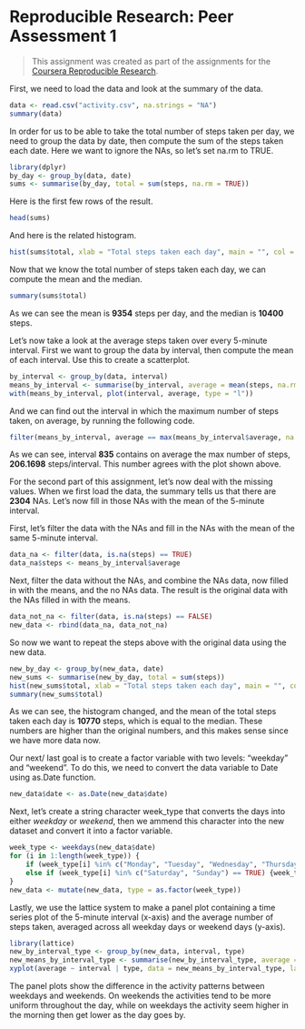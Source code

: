 # Reproducible Research: Peer Assessment 1

> This assignment was created as part of the assignments for the [Coursera Reproducible Research](https://www.coursera.org/course/repdata).  

First, we need to load the data and look at the summary of the data.

```r
data <- read.csv("activity.csv", na.strings = "NA")
summary(data)
```

In order for us to be able to take the total number of steps taken per day, we need to group the data by date, then compute the sum of the steps taken each date. Here we want to ignore the NAs, so let's set na.rm to TRUE.

```r
library(dplyr)
by_day <- group_by(data, date)
sums <- summarise(by_day, total = sum(steps, na.rm = TRUE))
```

Here is the first few rows of the result.

```r
head(sums)
```

And here is the related histogram.

```r
hist(sums$total, xlab = "Total steps taken each day", main = "", col = "red")
```

Now that we know the total number of steps taken each day, we can compute the mean and the median.

```r
summary(sums$total)
```

As we can see the mean is **9354** steps per day, and the median is **10400** steps.

Let's now take a look at the average steps taken over every 5-minute interval. First we want to group the data by interval, then compute the mean of each interval. Use this to create a scatterplot.

```r
by_interval <- group_by(data, interval)
means_by_interval <- summarise(by_interval, average = mean(steps, na.rm = TRUE))
with(means_by_interval, plot(interval, average, type = "l"))
```

And we can find out the interval in which the maximum number of steps taken, on average, by running the following code.

```r
filter(means_by_interval, average == max(means_by_interval$average, na.rm = TRUE))
```

As we can see, interval **835** contains on average the max number of steps, **206.1698** steps/interval. This number agrees with the plot shown above. 

For the second part of this assignment, let's now deal with the missing values. When we first load the data, the summary tells us that there are **2304** NAs. Let's now fill in those NAs with the mean of the 5-minute interval.

First, let's filter the data with the NAs and fill in the NAs with the mean of the same 5-minute interval.

```r
data_na <- filter(data, is.na(steps) == TRUE)
data_na$steps <- means_by_interval$average
```

Next, filter the data without the NAs, and combine the NAs data, now filled in with the means, and the no NAs data. The result is the original data with the NAs filled in with the means. 

```r
data_not_na <- filter(data, is.na(steps) == FALSE)
new_data <- rbind(data_na, data_not_na)
```

So now we want to repeat the steps above with the original data using the new data.

```r
new_by_day <- group_by(new_data, date)
new_sums <- summarise(new_by_day, total = sum(steps))
hist(new_sums$total, xlab = "Total steps taken each day", main = "", col = "blue")
summary(new_sums$total)
```

As we can see, the histogram changed, and the mean of the total steps taken each day is **10770** steps, which is equal to the median. These numbers are higher than the original numbers, and this makes sense since we have more data now.

Our next/ last goal is to create a factor variable with two levels: "weekday" and "weekend". To do this, we need to convert the data variable to Date using as.Date function.

```r
new_data$date <- as.Date(new_data$date)
```

Next, let's create a string character week_type that converts the days into either *weekday* or *weekend*, then we ammend this character into the new dataset and convert it into a factor variable.

```r
week_type <- weekdays(new_data$date)
for (i in 1:length(week_type)) {
    if (week_type[i] %in% c("Monday", "Tuesday", "Wednesday", "Thursday", "Friday") == TRUE) {week_type[i] = "Weekday"}
    else if (week_type[i] %in% c("Saturday", "Sunday") == TRUE) {week_type[i] = "Weekend"}
}
new_data <- mutate(new_data, type = as.factor(week_type))
```

Lastly, we use the lattice system to make a panel plot containing a time series plot of the 5-minute interval (x-axis) and the average number of steps taken, averaged across all weekday days or weekend days (y-axis). 

```r
library(lattice)
new_by_interval_type <- group_by(new_data, interval, type)
new_means_by_interval_type <- summarise(new_by_interval_type, average = mean(steps))
xyplot(average ~ interval | type, data = new_means_by_interval_type, layout = c(1,2), type = "l")
```

The panel plots show the difference in the activity patterns between weekdays and weekends. On weekends the activities tend to be more uniform throughout the day, while on weekdays the activity seem higher in the morning then get lower as the day goes by.